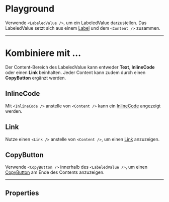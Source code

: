 # Playground

Verwende `<LabeledValue />`, um ein LabeledValue darzustellen. Das LabeledValue
setzt sich aus einem [Label](/03-components/content/label) und dem `<Content />`
zusammen.

<LiveCodeEditor />

---

# Kombiniere mit ...

Der Content-Bereich des LabeledValue kann entweder **Text**, **InlineCode** oder
einen **Link** beinhalten. Jeder Content kann zudem durch einen **CopyButton**
ergänzt werden.

## InlineCode

Mit `<InlineCode />` anstelle von `<Content />` kann ein
[InlineCode](/03-components/content/inline-code) angezeigt werden.

<LiveCodeEditor example="inline-code" editorCollapsed />

## Link

Nutze einen `<Link />` anstelle von `<Content />`, um einen
[Link](/03-components/navigation/link) anzuzeigen.

<LiveCodeEditor example="link" editorCollapsed />

## CopyButton

Verwende `<CopyButton />` innerhalb des `<LabeledValue />`, um einen
[CopyButton](/03-components/actions/copy-button) am Ende des Contents
anzuzeigen.

<LiveCodeEditor example="copy-button" editorCollapsed />

---

## Properties

<PropertiesTables />
